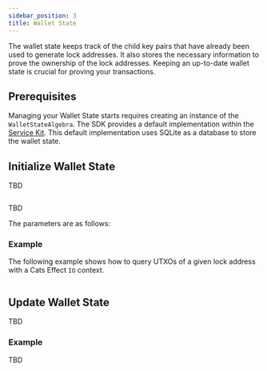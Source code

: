 ```yaml
---
sidebar_position: 3
title: Wallet State
---
```



The wallet state keeps track of the child key pairs that have already been used to generate lock addresses. It also stores
the necessary information to prove the ownership of the lock addresses. Keeping an up-to-date wallet state is crucial for
proving your transactions.

## Prerequisites

Managing your Wallet State starts requires creating an instance of the <ScaladocLink path="co/topl/brambl/dataApi/WalletStateAlgebra.html"><code>WalletStateAlgebra</code></ScaladocLink>.
The SDK provides a default implementation within the [Service Kit](../service-kit/big-picture). This default
implementation uses SQLite as a database to store the wallet state.

## Initialize Wallet State

TBD

```scala

```

TBD

The parameters are as follows:

### Example

The following example shows how to query UTXOs of a given lock address with a Cats Effect `IO` context.

```scala

```

## Update Wallet State

TBD

### Example

TBD